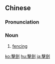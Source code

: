 ==Chinese==
{{zh-forms|s=击剑}}

===Pronunciation===
{{zh-pron
|m=擊jiàn
|c=gik1 gim3
|cat=n
}}

===Noun===
{{zh-noun}}

# {{lb|zh|sports}} [[fencing]]

[[ko:擊劍]]
[[hu:擊劍]]
[[ja:擊劍]]